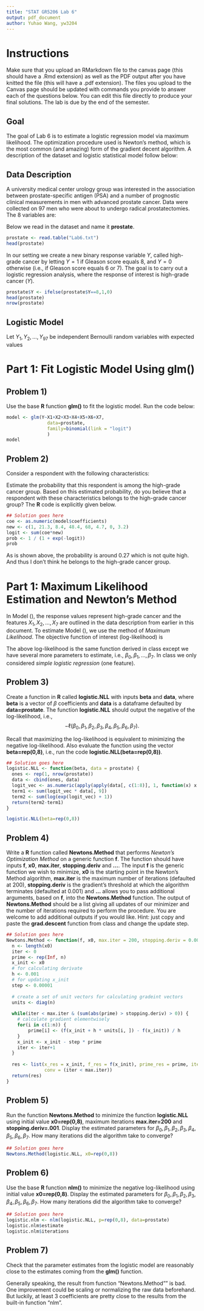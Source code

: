 ```yaml
---
title: "STAT GR5206 Lab 6"
output: pdf_document
author: Yuhao Wang, yw3204
---
```


# Instructions 

Make sure that you upload an RMarkdown file to the canvas page (this should have a .Rmd extension) as well as the PDF output after you have knitted the file (this will have a .pdf extension). The files you upload to the Canvas page should be updated with commands you provide to answer each of the questions below.  You can edit this file directly to produce your final solutions.  The lab is due by the end of the semester. 

## Goal

The goal of Lab 6 is to estimate a logistic regression model via maximum likelihood.  The optimization procedure used is Newton's method, which is the most common (and amazing) form of the gradient decent algorithm. A description of the dataset and logistic statistical model follow below:   

## Data Description

A university medical center urology group was interested in the association between prostate-specific antigen (PSA) and a number of prognostic clinical measurements in men with advanced prostate cancer. Data were collected on 97 men who were about to undergo radical prostatectomies.  The 8 variables are:

\begin{table}[h!]
\label{table:1} 
\begin{tabular}{lll}
\hline
Variable  & Variable Name & Description \\
\hline
$X_1$ & PSA level & Serum prostate-specific antigen level (mg/ml) \\
$X_2$ & Cancer volume &  Estimate of prostate cancer volume (cc) \\
$X_3$ & Weight &  Prostate weight (gm) \\
$X_4$ & Age & Age of patient (years) \\
$X_5$ & Benign prostatic hyperplasia & Amount of benign prostatic hyperplasia (cm2) \\
$X_6$ & Seminal vesicle invasion & Presence or absence of seminal vesicle invasion \\
$X_7$ & Capsular penetration & Degree of capsular penetration (cm) \\
$Y$ & Gleason score & Pathologically determined grade of disease\\
\hline
\end{tabular}
\end{table}

Below we read in the dataset and name it **prostate**. 

```r
prostate <- read.table("Lab6.txt")
head(prostate)
```

\pagebreak

In our setting we create a new binary response variable $Y$, called high-grade cancer
by letting $Y = 1$ if Gleason score equals 8, 
and $Y = 0$ otherwise (i.e., if Gleason score equals 6 or 7). 
The goal is to carry out a logistic regression analysis, where the response of interest is high-grade cancer ($Y$). 

```r
prostate$Y <- ifelse(prostate$Y==8,1,0)
head(prostate)
nrow(prostate)
```


## Logistic Model

Let $Y_1,Y_2,\ldots,Y_{97}$ be independent Bernoulli random variables with expected values
\begin{equation}\label{e:model}
E[Y_i] = p_i = \frac{\exp (\beta_0+\beta_1 X_{1i}+\beta_2 X_{2i}+\beta_3 X_{3i}+\beta_4 X_{4i}+\beta_5 X_{5i}+\beta_6 X_{6i}+\beta_7 X_{7i})}{1+\exp (\beta_0+\beta_1 X_{1i}+\beta_2 X_{2i}+\beta_3 X_{3i}+\beta_4 X_{4i}+\beta_5 X_{5i}+\beta_6 X_{6i}+\beta_7 X_{7i})}, \ \ \ i=1,2,\ldots,97. 
\end{equation}

# Part 1: Fit Logistic Model Using glm()

## Problem 1) 

Use the base **R** function **glm()** to fit the logistic model.  Run the code below:   

```r
model <- glm(Y~X1+X2+X3+X4+X5+X6+X7,
               data=prostate,
               family=binomial(link = "logit")
               )
model
```


## Problem 2) 

Consider a respondent with the following characteristics: 

\begin{table}[!h]
\label{table:2} 
\begin{tabular}{lll}
\hline
Variable  & Variable Name & Actual value \\
\hline
$X_1$ & PSA level &  21.3 (mg/ml) \\
$X_2$ & Cancer volume & 8.4  (cc) \\
$X_3$ & Weight &  48.4 (gm) \\
$X_4$ & Age & 68 (years) \\
$X_5$ & Benign prostatic hyperplasia & 4.7 (cm2) \\
$X_6$ & Seminal vesicle invasion & 0 \\
$X_7$ & Capsular penetration & 3.2 (cm) \\
\hline
\end{tabular}
\end{table}

Estimate the probability that this respondent is among the high-grade cancer group.  Based on this estimated probability, do you believe that a respondent with these characteristics belongs to the high-grade cancer group?  The **R** code is explicitly given below.   

```r
## Solution goes here
coe <- as.numeric(model$coefficients)
new <- c(1, 21.3, 8.4, 48.4, 68, 4.7, 0, 3.2)
logit <- sum(coe*new)
prob <- 1 / (1 + exp(-logit))
prob
```
As is shown above, the probability is around 0.27 which is not quite high. And thus I don't think he belongs to the high-grade cancer group.

# Part 1: Maximum Likelihood Estimation and Newton's Method

In Model (\ref{e:model}), the response values represent high-grade cancer and the features $X_1,X_2,\ldots,X_{7}$ are outlined in the data description from earlier in this document.  To estimate Model (\ref{e:model}), we use the method of *Maximum Likelihood*.  The objective function of interest (log-likelihood) is 

\begin{align*}
\ell(\beta_0,\beta_1,\beta_2,\beta_3,\beta_4,\beta_5,\beta_6,\beta_7)&=\sum_{i=1}^ny_i\big{(}\beta_0+\beta_1 X_{1i}+\beta_2 X_{2i}+\beta_3 X_{3i}+\beta_4 X_{4i}+\beta_5 X_{5i}+\beta_6 X_{6i}+\beta_7 X_{7i}\big{)}\\
& \ \ \ \ \ \ \ \ -\sum_{i=1}^n\log\big{(} 1+\exp( \beta_0+\beta_1 X_{1i}+\beta_2 X_{2i}+\beta_3 X_{3i}+\beta_4 X_{4i}+\beta_5 X_{5i}+\beta_6 X_{6i}+\beta_7 X_{7i} ) \big{)} 
\end{align*}
The above log-likelihood is the same function derived in class except we have several more parameters to estimate, i.e., $\beta_0,\beta_1,\ldots,\beta_7$.  In class we only considered *simple logistic regression* (one feature). 

## Problem 3) 

Create a function in **R** called **logistic.NLL** with inputs **beta** and **data**, where **beta** is a vector of $\beta$ coefficients and **data** is a dataframe defaulted by **data=prostate**.  The function **logistic.NLL** should output the negative of the log-likelihood, i.e.,
$$-\ell(\beta_0,\beta_1,\beta_2,\beta_3,\beta_4,\beta_5,\beta_6,\beta_7).$$    

\pagebreak

Recall that maximizing the log-likelihood is equivalent to minimizing the negative log-likelihood.  Also evaluate the function using the vector **beta=rep(0,8)**, i.e., run the code
**logistic.NLL(beta=rep(0,8))**.  

```r
## Solution goes here
logistic.NLL <- function(beta, data = prostate) {
  ones <- rep(1, nrow(prostate))
  data <- cbind(ones, data)
  logit_vec <- as.numeric(apply(apply(data[, c(1:8)], 1, function(x) x * beta), 2, sum))
  term1 <- sum(logit_vec * data[, 9])
  term2 <- sum(log(exp(logit_vec) + 1))
  return(term2-term1)
}

logistic.NLL(beta=rep(0,8))
```


## Problem 4) 

Write a **R** function called **Newtons.Method** that performs *Newton's Optimization Method* on a generic function **f**.  The function should have inputs **f**, **x0**, **max.iter**, **stopping.deriv** and **...**.  The input **f** is the generic function we wish to minimize, **x0** is the starting point in the Newton's Method algorithm, **max.iter** is the maximum number of iterations (defaulted at 200), **stopping.deriv** is the gradient's threshold at which the algorithm terminates (defaulted at 0.001) and **...** allows you to pass additional arguments, based on **f**, into the **Newtons.Method** function.  The output of **Newtons.Method** should be a list giving all updates of our minimizer and the number of iterations required to perform the procedure.  You are welcome to add additional outputs if you would like.  Hint: just copy and paste the **grad.descent** function from class and change the update step.        

```r
## Solution goes here
Newtons.Method <- function(f, x0, max.iter = 200, stopping.deriv = 0.001, ...) {
  n <- length(x0)
  iter <- 0 
  prime <- rep(Inf, n)
  x_init <- x0
  # for calculating derivate
  h <- 0.001
  # for updating x_init
  step <- 0.00001
  
  # create a set of unit vectors for calculating gradeint vectors
  units <- diag(n)
  
  while(iter < max.iter & (sum(abs(prime) > stopping.deriv) > 0)) {
    # calculate gradient elementwisely
    for(i in c(1:n)) {
        prime[i] <- (f(x_init + h * units[i, ]) - f(x_init)) / h
    }
    x_init <- x_init - step * prime
    iter <- iter+1
  }
  
  res <- list(x_res = x_init, f_res = f(x_init), prime_res = prime, iter_res = iter, 
              conv = (iter < max.iter))
  return(res)
}
```


## Problem 5) 

Run the function **Newtons.Method** to minimize the function **logistic.NLL** using initial value **x0=rep(0,8)**, maximum iterations **max.iter=200** and **stopping.deriv=.001**.  Display the estimated parameters for $\beta_0,\beta_1,\beta_2,\beta_3,\beta_4,\beta_5,\beta_6,\beta_7$.  How many iterations did the algorithm take to converge?  

```r
## Solution goes here
Newtons.Method(logistic.NLL, x0=rep(0,8))
```


## Problem 6) 

Use the base **R** function **nlm()** to minimize the negative log-likelihood using initial value **x0=rep(0,8)**.  Display the estimated parameters for $\beta_0,\beta_1,\beta_2,\beta_3,\beta_4,\beta_5,\beta_6,\beta_7$.  How many iterations did the algorithm take to converge?  

```r
## Solution goes here
logistic.nlm <- nlm(logistic.NLL, p=rep(0,8), data=prostate)
logistic.nlm$estimate
logistic.nlm$iterations
```



## Problem 7) 

Check that the parameter estimates from the logistic model are reasonably close to the estimates coming from the **glm()** function. 

Generally speaking, the result from function "Newtons.Method"" is bad. One improvement could be scaling or normalizing the raw data beforehand. But luckily, at least 3 coefficients are pretty close to the results from the built-in function "nlm".




